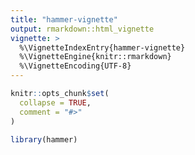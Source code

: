 ```yaml
---
title: "hammer-vignette"
output: rmarkdown::html_vignette
vignette: >
  %\VignetteIndexEntry{hammer-vignette}
  %\VignetteEngine{knitr::rmarkdown}
  %\VignetteEncoding{UTF-8}
---
```


```r
knitr::opts_chunk$set(
  collapse = TRUE,
  comment = "#>"
)
```

```r
library(hammer)
```
